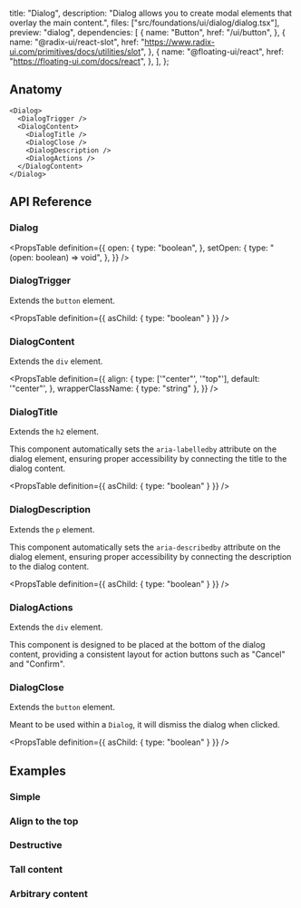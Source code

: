   title: "Dialog",
  description:
    "Dialog allows you to create modal elements that overlay the main content.",
  files: ["src/foundations/ui/dialog/dialog.tsx"],
  preview: "dialog",
  dependencies: [
    {
      name: "Button",
      href: "/ui/button",
    },
    {
      name: "@radix-ui/react-slot",
      href: "https://www.radix-ui.com/primitives/docs/utilities/slot",
    },
    {
      name: "@floating-ui/react",
      href: "https://floating-ui.com/docs/react",
    },
  ],
};

## Anatomy

```tsx
<Dialog>
  <DialogTrigger />
  <DialogContent>
    <DialogTitle />
    <DialogClose />
    <DialogDescription />
    <DialogActions />
  </DialogContent>
</Dialog>
```

## API Reference

### Dialog

<PropsTable
  definition={{
    open: {
      type: "boolean",
    },
    setOpen: {
      type: "(open: boolean) => void",
    },
  }}
/>

### DialogTrigger

Extends the `button` element.

<PropsTable definition={{ asChild: { type: "boolean" } }} />

### DialogContent

Extends the `div` element.

<PropsTable
  definition={{
    align: {
      type: ['"center"', '"top"'],
      default: '"center"',
    },
    wrapperClassName: { type: "string" },
  }}
/>

### DialogTitle

Extends the `h2` element.

This component automatically sets the `aria-labelledby` attribute on the dialog element, ensuring proper accessibility by connecting the title to the dialog content.

<PropsTable definition={{ asChild: { type: "boolean" } }} />

### DialogDescription

Extends the `p` element.

This component automatically sets the `aria-describedby` attribute on the dialog element, ensuring proper accessibility by connecting the description to the dialog content.

<PropsTable definition={{ asChild: { type: "boolean" } }} />

### DialogActions

Extends the `div` element.

This component is designed to be placed at the bottom of the dialog content, providing a consistent layout for action buttons such as "Cancel" and "Confirm".

### DialogClose

Extends the `button` element.

Meant to be used within a `Dialog`, it will dismiss the dialog when clicked.

<PropsTable definition={{ asChild: { type: "boolean" } }} />

## Examples

### Simple

<Preview slug="dialog" />

### Align to the top

<Preview slug="dialog-top" />

### Destructive

<Preview slug="dialog-destructive" />

### Tall content

<Preview slug="dialog-tall" />

### Arbitrary content

<Preview slug="dialog-arbitrary" />
